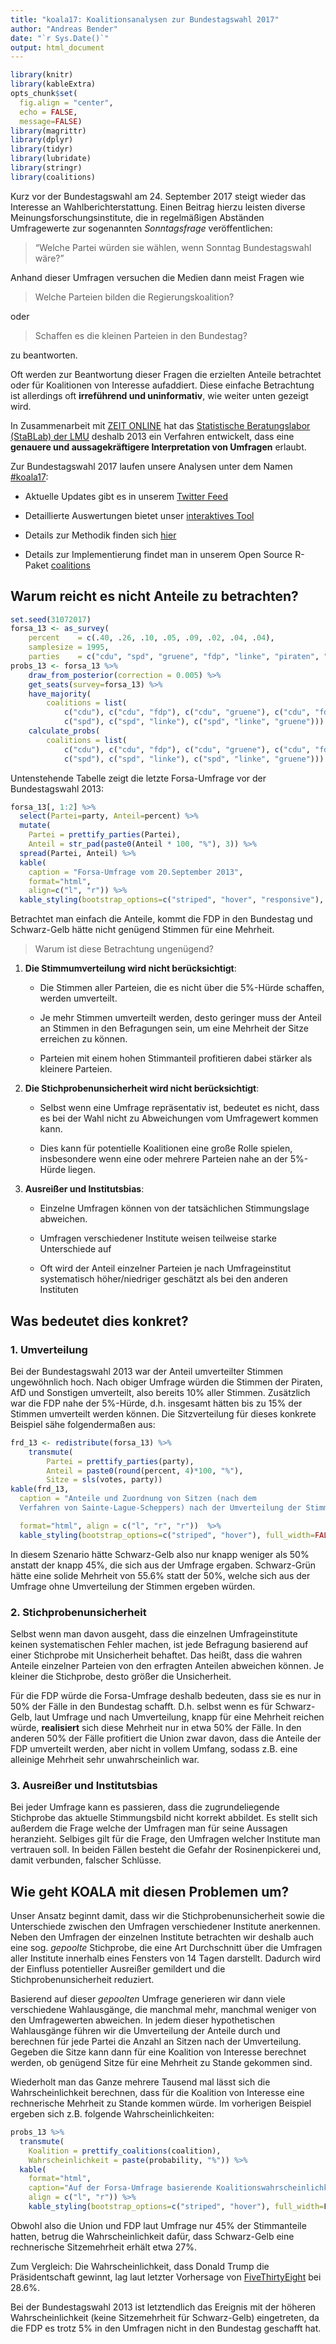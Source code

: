 ```yaml
---
title: "koala17: Koalitionsanalysen zur Bundestagswahl 2017"
author: "Andreas Bender"
date: "`r Sys.Date()`"
output: html_document
---
```


```r
library(knitr)
library(kableExtra)
opts_chunk$set(
  fig.align = "center",
  echo = FALSE, 
  message=FALSE)
library(magrittr)
library(dplyr)
library(tidyr)
library(lubridate)
library(stringr)
library(coalitions)
```


Kurz vor der Bundestagswahl am 24. September 2017 steigt wieder das Interesse 
an Wahlberichterstattung. Einen Beitrag hierzu leisten diverse 
Meinungsforschungsinstitute, die in regelmäßigen Abständen Umfragewerte zur 
sogenannten *Sonntagsfrage* veröffentlichen:


> "Welche Partei würden sie wählen, wenn Sonntag Bundestagswahl wäre?"

Anhand dieser Umfragen versuchen die Medien dann meist Fragen wie

> Welche Parteien bilden die Regierungskoalition? 

oder 

> Schaffen es die kleinen Parteien in den Bundestag? 

zu beantworten. 

Oft werden zur Beantwortung dieser Fragen die erzielten Anteile 
betrachtet oder für Koalitionen von Interesse aufaddiert. Diese einfache 
Betrachtung ist allerdings oft **irreführend und uninformativ**, wie weiter 
unten gezeigt wird.

In Zusammenarbeit mit [ZEIT ONLINE](http://www.zeit.de/serie/wahlistik) hat 
das [Statistische Beratungslabor (StaBLab) der LMU](http://www.stablab.stat.uni-muenchen.de/index.html)
deshalb 2013 ein Verfahren entwickelt, dass eine **genauere und 
aussagekräftigere Interpretation von Umfragen** erlaubt.

Zur Bundestagswahl 2017 laufen unsere Analysen unter dem Namen 
[\#koala17](http://koala.stat.uni-muenchen.de/):

- Aktuelle Updates gibt es in unserem [Twitter Feed](https://twitter.com/KOALA_LMU)

- Detaillierte Auswertungen bietet unser [interaktives Tool](http://koala.stat.uni-muenchen.de/)

- Details zur Methodik finden sich [hier](http://www.stablab.stat.uni-muenchen.de/forschung/koala/methodik.pdf)

- Details zur Implementierung findet man in 
unserem Open Source R-Paket [coalitions](https://adibender.github.io/coalitions/)

## Warum reicht es nicht Anteile zu betrachten?
```r
set.seed(31072017)
forsa_13 <- as_survey(
    percent    = c(.40, .26, .10, .05, .09, .02, .04, .04),
    samplesize = 1995,
    parties    = c("cdu", "spd", "gruene", "fdp", "linke", "piraten", "afd", "sonstige"))
probs_13 <- forsa_13 %>% 
    draw_from_posterior(correction = 0.005) %>% 
    get_seats(survey=forsa_13) %>% 
    have_majority(
        coalitions = list(
            c("cdu"), c("cdu", "fdp"), c("cdu", "gruene"), c("cdu", "fdp", "gruene"),
            c("spd"), c("spd", "linke"), c("spd", "linke", "gruene"))) %>% 
    calculate_probs(
        coalitions = list(
            c("cdu"), c("cdu", "fdp"), c("cdu", "gruene"), c("cdu", "fdp", "gruene"),
            c("spd"), c("spd", "linke"), c("spd", "linke", "gruene")))
```


Untenstehende Tabelle zeigt die letzte Forsa-Umfrage vor der Bundestagswahl 
2013: 

```r
forsa_13[, 1:2] %>% 
  select(Partei=party, Anteil=percent) %>% 
  mutate(
    Partei = prettify_parties(Partei),
    Anteil = str_pad(paste0(Anteil * 100, "%"), 3)) %>% 
  spread(Partei, Anteil) %>% 
  kable(
    caption = "Forsa-Umfrage vom 20.September 2013", 
    format="html",
    align=c("l", "r")) %>% 
  kable_styling(bootstrap_options=c("striped", "hover", "responsive"), full_width=FALSE)
```

Betrachtet man einfach die Anteile, kommt die FDP in den Bundestag und 
Schwarz-Gelb hätte nicht genügend Stimmen für eine Mehrheit. 

> Warum ist diese Betrachtung ungenügend?

1. **Die Stimmumverteilung wird nicht berücksichtigt**: 

    - Die Stimmen aller Parteien, die es nicht über die 5%-Hürde schaffen, 
    werden umverteilt. 

    - Je mehr Stimmen umverteilt werden, desto geringer muss der Anteil 
    an Stimmen in den Befragungen sein, um eine Mehrheit der Sitze erreichen zu 
    können.

    - Parteien mit einem hohen Stimmanteil profitieren dabei stärker als 
    kleinere Parteien. 

2. **Die Stichprobenunsicherheit wird nicht berücksichtigt**: 

    - Selbst wenn eine Umfrage repräsentativ ist, bedeutet es nicht, dass es 
    bei der Wahl nicht zu Abweichungen vom Umfragewert kommen kann.

    - Dies kann für potentielle Koalitionen eine große Rolle spielen, 
    insbesondere wenn eine oder mehrere Parteien nahe an der 5%-Hürde liegen.
  
3. **Ausreißer und Institutsbias**: 

    - Einzelne Umfragen können von der tatsächlichen Stimmungslage abweichen.
    
    - Umfragen verschiedener Institute weisen teilweise starke Unterschiede auf
    
    - Oft wird der Anteil einzelner Parteien je nach Umfrageinstitut 
    systematisch höher/niedriger geschätzt als bei den anderen Instituten


## Was bedeutet dies konkret? 

### 1. Umverteilung 
Bei der Bundestagswahl 2013 war der Anteil umverteilter Stimmen ungewöhnlich 
hoch. Nach obiger Umfrage würden die Stimmen der Piraten, AfD und Sonstigen 
umverteilt, also bereits 10% aller Stimmen. Zusätzlich war die FDP nahe der 5%-Hürde, d.h.
insgesamt hätten bis zu 15% der Stimmen umverteilt werden können. Die 
Sitzverteilung für dieses konkrete Beispiel sähe folgendermaßen aus: 

```r
frd_13 <- redistribute(forsa_13) %>% 
    transmute(
        Partei = prettify_parties(party),
        Anteil = paste0(round(percent, 4)*100, "%"),
        Sitze = sls(votes, party))
kable(frd_13, 
  caption = "Anteile und Zuordnung von Sitzen (nach dem
  Verfahren von Sainte-Lague-Scheppers) nach der Umverteilung der Stimmen",

  format="html", align = c("l", "r", "r"))  %>% 
  kable_styling(bootstrap_options=c("striped", "hover"), full_width=FALSE)
```

In diesem Szenario hätte Schwarz-Gelb also nur knapp weniger als 50% anstatt 
der knapp 45%, die sich aus der Umfrage ergaben. Schwarz-Grün hätte eine solide 
Mehrheit von 55.6% statt der 50%, welche sich aus der Umfrage ohne Umverteilung
der Stimmen ergeben würden.

### 2. Stichprobenunsicherheit

Selbst wenn man davon ausgeht, dass die einzelnen Umfrageinstitute keinen 
systematischen Fehler machen, ist jede Befragung basierend auf einer 
Stichprobe mit Unsicherheit behaftet. Das heißt, dass die wahren Anteile 
einzelner Parteien von den erfragten Anteilen abweichen können.  Je kleiner 
die Stichprobe, desto größer die Unsicherheit.

Für die FDP würde die Forsa-Umfrage deshalb bedeuten, dass sie es nur in 50%
der Fälle in den Bundestag schafft. D.h. selbst wenn es für 
Schwarz-Gelb, laut Umfrage und nach Umverteilung, knapp für eine Mehrheit 
reichen würde, **realisiert** sich diese Mehrheit nur in etwa 50% der 
Fälle. In den anderen 50% der Fälle profitiert die Union zwar davon, dass die 
Anteile der FDP umverteilt werden, aber nicht in vollem Umfang, sodass z.B. 
eine alleinige Mehrheit sehr unwahrscheinlich war.


### 3. Ausreißer und Institutsbias 
Bei jeder Umfrage kann es passieren, dass die 
zugrundeliegende Stichprobe das aktuelle Stimmungsbild nicht korrekt abbildet. 
Es stellt sich außerdem die Frage welche der Umfragen man für seine Aussagen 
heranzieht. Selbiges gilt für die Frage, den Umfragen welcher Institute man 
vertrauen soll. In beiden Fällen besteht die Gefahr der Rosinenpickerei und, 
damit verbunden, falscher Schlüsse.

## Wie geht KOALA mit diesen Problemen um? 

Unser Ansatz beginnt damit, dass wir die Stichprobenunsicherheit sowie die 
Unterschiede zwischen den Umfragen verschiedener Institute anerkennen. 
Neben den Umfragen der einzelnen Institute betrachten wir deshalb auch eine 
sog. *gepoolte* Stichprobe, die eine Art Durchschnitt über die Umfragen aller
Institute innerhalb eines Fensters von 14 Tagen darstellt. Dadurch wird der 
Einfluss potentieller Ausreißer gemildert und die Stichprobenunsicherheit 
reduziert.

Basierend auf dieser *gepoolten* Umfrage generieren wir dann viele 
verschiedene Wahlausgänge, die manchmal mehr, manchmal weniger von den 
Umfragewerten abweichen. In jedem dieser hypothetischen Wahlausgänge führen 
wir die Umverteilung der Anteile durch und berechnen für jede Partei die 
Anzahl an Sitzen nach der Umverteilung. Gegeben die Sitze kann dann für eine 
Koalition von Interesse berechnet werden, ob genügend Sitze für eine Mehrheit 
zu Stande gekommen sind.

Wiederholt man das Ganze mehrere Tausend mal lässt sich die Wahrscheinlichkeit 
berechnen, dass für die Koalition von Interesse eine rechnerische Mehrheit 
zu Stande kommen würde. Im vorherigen Beispiel ergeben sich z.B. folgende 
Wahrscheinlichkeiten:

```r
probs_13 %>% 
  transmute(
    Koalition = prettify_coalitions(coalition),
    Wahrscheinlichkeit = paste(probability, "%")) %>% 
  kable(
    format="html",
    caption="Auf der Forsa-Umfrage basierende Koalitionswahrscheinlichkeiten laut unserer KOALA",
    align = c("l", "r")) %>% 
    kable_styling(bootstrap_options=c("striped", "hover"), full_width=F)
```

Obwohl also die Union und FDP laut Umfrage nur 45% der Stimmanteile hatten, 
betrug die Wahrscheinlichkeit dafür, dass Schwarz-Gelb eine rechnerische 
Sitzemehrheit erhält etwa 27%. 

Zum Vergleich: Die Wahrscheinlichkeit, 
dass Donald Trump die Präsidentschaft gewinnt, lag laut letzter Vorhersage von 
[FiveThirtyEight](https://projects.fivethirtyeight.com/2016-election-forecast/)
bei 28.6%. 

Bei der Bundestagswahl 2013 ist letztendlich das Ereignis mit der höheren 
Wahrscheinlichkeit (keine Sitzemehrheit für Schwarz-Gelb) eingetreten, 
da die FDP es trotz 5% in den Umfragen nicht in den Bundestag geschafft hat.
